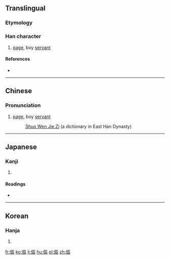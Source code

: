 ==Translingual==

===Etymology===
{{Han compound|人|辰|c1=s|c2=p|ls=psc}}

===Han character===
{{Han char|rn=9|rad=人|as=07|sn=9|four=2123<sub>2</sub>|canj=人一一女 (OMMV), X人一一女 (XOMMV)|ids=⿰[[亻]][[辰]]}}

# [[page]], boy [[servant]]

====References====
* {{Han ref|kx=0103.140|dkj=00641|dj=0218.260|hdz=10158.050|uh=4FB2|ud=20402|bh=CDE0|bd=52704}}

----

==Chinese==

===Pronunciation===
{{zh-pron
|m=zhèn
|c=zan3
|cat=n
}}

# [[page]], boy [[servant]]
#: [http://ctext.org/shuo-wen-jie-zi/ren-bu1#n31619 Shuo Wen Jie Zi] (a dictionary in East Han Dynasty)
#: {{zh-usex|侲{zhèn}：僮 子 也。从 人 辰 聲。|[The character] 侲: servant boy indeed. [The character's] radical: human, "辰" sound.|link=yes}}

----

==Japanese==

===Kanji===
{{ja-kanji|grade=|rs=人07}}

# {{defn|lang=ja|sort=人07}}

====Readings====
* {{ja-readings|on=[[しん]] (shin)|kun=[[わらべ]] (warabe), [[よいわらべ]] (yoiwarabe), [[うまかい]] (umakai), [[はしため]] (hashitame)}}

----

==Korean==

===Hanja===
{{ko-hanja|hangeul=진|rv=jin|mr=chin}}

# {{defn|lang=ko|sort=人07}}

[[fr:侲]]
[[ko:侲]]
[[li:侲]]
[[hu:侲]]
[[pl:侲]]
[[zh:侲]]